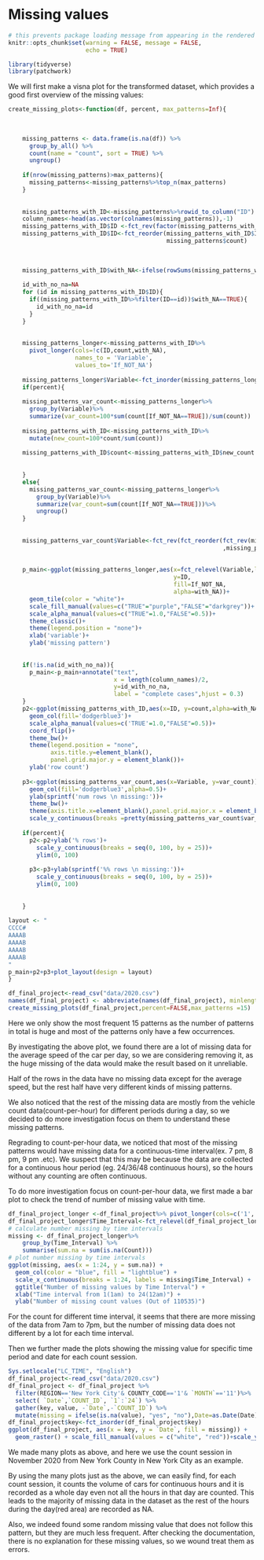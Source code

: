 # Missing values



```r
# this prevents package loading message from appearing in the rendered version of your problem set
knitr::opts_chunk$set(warning = FALSE, message = FALSE,
                      echo = TRUE)
```

```r
library(tidyverse)
library(patchwork)
```

We will first make a visna plot for the transformed dataset, which provides a good first overview of the missing values:
```r
create_missing_plots<-function(df, percent, max_patterns=Inf){
  
  
     
    missing_patterns <- data.frame(is.na(df)) %>%
      group_by_all() %>%
      count(name = "count", sort = TRUE) %>%
      ungroup()
    
    if(nrow(missing_patterns)>max_patterns){
      missing_patterns<-missing_patterns%>%top_n(max_patterns)
    }
      
  
    missing_patterns_with_ID<-missing_patterns%>%rowid_to_column("ID")
    column_names<-head(as.vector(colnames(missing_patterns)),-1)
    missing_patterns_with_ID$ID <-fct_rev(factor(missing_patterns_with_ID$ID))
    missing_patterns_with_ID$ID<-fct_reorder(missing_patterns_with_ID$ID,
                                             missing_patterns$count)
  
  
  
    missing_patterns_with_ID$with_NA<-ifelse(rowSums(missing_patterns_with_ID[column_names] == TRUE) == 0, TRUE, FALSE)
  
    id_with_no_na=NA
    for (id in missing_patterns_with_ID$ID){
      if((missing_patterns_with_ID%>%filter(ID==id))$with_NA==TRUE){
        id_with_no_na=id
      }
    }
  
  
    missing_patterns_longer<-missing_patterns_with_ID%>%
      pivot_longer(cols=!c(ID,count,with_NA),
                   names_to = 'Variable',
                   values_to='If_NOT_NA')
  
    missing_patterns_longer$Variable<-fct_inorder(missing_patterns_longer$Variable)
    if(percent){
    
    missing_patterns_var_count<-missing_patterns_longer%>%
      group_by(Variable)%>%
      summarize(var_count=100*sum(count[If_NOT_NA==TRUE])/sum(count))
    
    missing_patterns_with_ID<-missing_patterns_with_ID%>%
      mutate(new_count=100*count/sum(count))
    
    missing_patterns_with_ID$count<-missing_patterns_with_ID$new_count
    
    
    }
    else{
      missing_patterns_var_count<-missing_patterns_longer%>%
        group_by(Variable)%>%
        summarize(var_count=sum(count[If_NOT_NA==TRUE]))%>%
        ungroup()
    }
    
    
    missing_patterns_var_count$Variable<-fct_rev(fct_reorder(fct_rev(missing_patterns_var_count$Variable)
                                                             ,missing_patterns_var_count$var_count))
    
  
    p_main<-ggplot(missing_patterns_longer,aes(x=fct_relevel(Variable,levels=levels(missing_patterns_var_count$Variable)),
                                               y=ID,
                                               fill=If_NOT_NA,
                                               alpha=with_NA))+
      geom_tile(color = "white")+
      scale_fill_manual(values=c("TRUE"="purple","FALSE"="darkgrey"))+
      scale_alpha_manual(values=c("TRUE"=1.0,"FALSE"=0.5))+
      theme_classic()+
      theme(legend.position = "none")+
      xlab('variable')+
      ylab('missing pattern')
    
    
    if(!is.na(id_with_no_na)){
      p_main<-p_main+annotate("text", 
                              x = length(column_names)/2, 
                              y=id_with_no_na,
                              label = "complete cases",hjust = 0.3)
    }
    p2<-ggplot(missing_patterns_with_ID,aes(x=ID, y=count,alpha=with_NA))+
      geom_col(fill='dodgerblue3')+
      scale_alpha_manual(values=c('TRUE'=1.0,"FALSE"=0.5))+
      coord_flip()+
      theme_bw()+
      theme(legend.position = "none",
            axis.title.y=element_blank(),
            panel.grid.major.y = element_blank())+
      ylab('row count')
    
    p3<-ggplot(missing_patterns_var_count,aes(x=Variable, y=var_count))+
      geom_col(fill='dodgerblue3',alpha=0.5)+
      ylab(sprintf('num rows \n missing:'))+
      theme_bw()+
      theme(axis.title.x=element_blank(),panel.grid.major.x = element_blank())+
      scale_y_continuous(breaks =pretty(missing_patterns_var_count$var_count, n = 3))
    
    if(percent){
      p2<-p2+ylab('% rows')+
        scale_y_continuous(breaks = seq(0, 100, by = 25))+
        ylim(0, 100)
      
      p3<-p3+ylab(sprintf('%% rows \n missing:'))+
        scale_y_continuous(breaks = seq(0, 100, by = 25))+
        ylim(0, 100)
    
    
    }
    
layout <- "
CCCC#
AAAAB
AAAAB
AAAAB
AAAAB
"
p_main+p2+p3+plot_layout(design = layout)
}
```


```r
df_final_project<-read_csv("data/2020.csv")
names(df_final_project) <- abbreviate(names(df_final_project), minlength=3,method = "both.sides") 
create_missing_plots(df_final_project,percent=FALSE,max_patterns =15)
```

Here we only show the most frequent 15 patterns as the number of patterns in total is huge and most of the patterns only have a few occurrences. 

By investigating the above plot, we found there are a lot of missing data for the average speed of the car per day, so we are considering removing it, as the huge missing of the data would make the result based on it unreliable.

Half of the rows in the data have no missing data except for the average speed, but the rest half have very different kinds of missing patterns.

We also noticed that the rest of the missing data are mostly from the vehicle count data(count-per-hour) for different periods during a day, so we decided to do more investigation focus on them to understand these missing patterns.

Regrading to count-per-hour data, we noticed that most of the missing patterns would have missing data for a continuous-time interval(ex. 7 pm, 8 pm, 9 pm .etc). We suspect that this may be because the data are collected for a continuous hour period (eg. 24/36/48 continuous hours), so the hours without any counting are often continuous.


To do more investigation focus on count-per-hour data, we first made a bar plot to check the trend of number of missing value with time.
```r
df_final_project_longer <-df_final_project%>% pivot_longer(cols=c('1','2','3','4','5','6','7','8','9','10','11','12','13','14','15','16','17','18','19','20','21','22','23','24'),names_to="Time_Interval",values_to = "Count")
df_final_project_longer$Time_Interval<-fct_relevel(df_final_project_longer$Time_Interval,c('1','2','3','4','5','6','7','8','9','10','11','12','13','14','15','16','17','18','19','20','21','22','23','24'))
# calculate number missing by time intervals
missing <- df_final_project_longer%>% 
    group_by(Time_Interval) %>% 
    summarise(sum.na = sum(is.na(Count)))
# plot number missing by time intervals
ggplot(missing, aes(x = 1:24, y = sum.na)) +
  geom_col(color = "blue", fill = "lightblue") +
  scale_x_continuous(breaks = 1:24, labels = missing$Time_Interval) +
  ggtitle("Number of missing values by Time Interval") +
  xlab("Time interval from 1(1am) to 24(12am)") +
  ylab("Number of missing count values (Out of 110535)")
```


For the count for different time interval, it seems that there are more missing of the data from 7am to 7pm, but the number of missing data does not different by a lot for each time interval.



Then we further made the plots showing the missing value for specific time period and date for each count session.


```r
Sys.setlocale("LC_TIME", "English")
df_final_project<-read_csv("data/2020.csv")
df_final_project <- df_final_project %>%
  filter(REGION=='New York City'& COUNTY_CODE=='1'& `MONTH`=='11')%>%
  select( `Date`,`COUNT_ID`, `1`:`24`) %>%
  gather(key, value, -`Date`,-`COUNT_ID`) %>%
  mutate(missing = ifelse(is.na(value), "yes", "no"),Date=as.Date(Date))
df_final_project$key<-fct_inorder(df_final_project$key)
ggplot(df_final_project, aes(x = key, y = `Date`, fill = missing)) + 
  geom_raster() + scale_fill_manual(values = c("white", "red"))+scale_y_date(date_breaks = "1 day") + theme_bw()+ facet_wrap(vars(COUNT_ID),scales = "free",ncol=3)+ggtitle("Missing data for each count session in November, 2020 from New York County in New York city")+xlab('Time Period')+ylab('Date')
```


We made many plots as above, and here we use the count session in November 2020 from New York County in New York City as an example.


By using the many plots just as the above, we can easily find, for each count session, it counts the volume of cars for continuous hours and it is recorded as a whole day even not all the hours in that day are counted. This leads to the majority of missing data in the dataset as the rest of the hours during the day(red area) are recorded as NA. 


Also, we indeed found some random missing value that does not follow this pattern, but they are much less frequent. After checking the documentation, there is no explanation for these missing values, so we wound treat them as errors.
